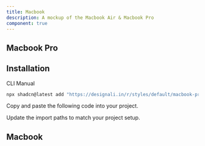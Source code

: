 ```yaml
---
title: Macbook
description: A mockup of the Macbook Air & Macbook Pro
component: true
---
```


## Macbook Pro

<ComponentPreview name="macbook-pro-1" />

## Installation

<Tabs defaultValue="cli">

<TabsList>
  <TabsTrigger value="cli">CLI</TabsTrigger>
  <TabsTrigger value="manual">Manual</TabsTrigger>
</TabsList>
<TabsContent value="cli">

```bash
npx shadcn@latest add "https://designali.in/r/styles/default/macbook-pro"
```

</TabsContent>

<TabsContent value="manual">

<Steps>

<Step>Copy and paste the following code into your project.</Step>

<ComponentSource name="macbook-pro" />

<Step>Update the import paths to match your project setup.</Step>

</Steps>

</TabsContent>

</Tabs>
 
## Macbook

<ComponentPreview name="macbook-pro" />
